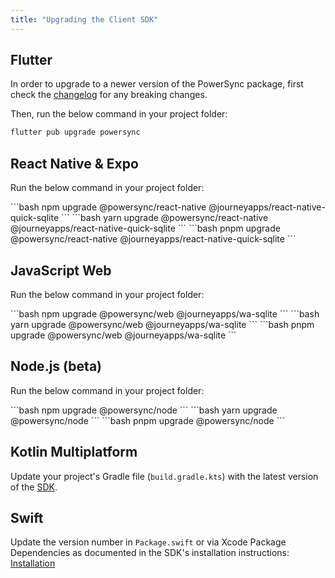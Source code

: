 ```yaml
---
title: "Upgrading the Client SDK"
---
```


## <Icon icon="flutter" iconType="solid" size={32}/> Flutter

In order to upgrade to a newer version of the PowerSync package, first check the [changelog](https://pub.dev/packages/powersync/changelog) for any breaking changes.

Then, run the below command in your project folder:

```bash
flutter pub upgrade powersync
```

## <Icon icon="react" iconType="solid" size={32}/> React Native & Expo

Run the below command in your project folder:

<Tabs>
  <Tab title="npm">
```bash
npm upgrade @powersync/react-native @journeyapps/react-native-quick-sqlite
```
  </Tab>
  <Tab title="yarn">
```bash
yarn upgrade @powersync/react-native @journeyapps/react-native-quick-sqlite
```
  </Tab>
  <Tab title="pnpm">
```bash
pnpm upgrade @powersync/react-native @journeyapps/react-native-quick-sqlite
```
  </Tab>
</Tabs>


## <Icon icon="js" iconType="solid" size={32}/> JavaScript Web

Run the below command in your project folder:

<Tabs>
  <Tab title="npm">
```bash
npm upgrade @powersync/web @journeyapps/wa-sqlite
```
  </Tab>
  <Tab title="yarn">
```bash
yarn upgrade @powersync/web @journeyapps/wa-sqlite
```
  </Tab>
  <Tab title="pnpm">
```bash
pnpm upgrade @powersync/web @journeyapps/wa-sqlite
```
  </Tab>
</Tabs>

## <Icon icon="js" iconType="solid" size={32}/> Node.js (beta)

Run the below command in your project folder:

<Tabs>
<Tab title="npm">
    ```bash
    npm upgrade @powersync/node
    ```
</Tab>
<Tab title="yarn">
    ```bash
    yarn upgrade @powersync/node
    ```
</Tab>
<Tab title="pnpm">
    ```bash
    pnpm upgrade @powersync/node
    ```
</Tab>
</Tabs>

## <Icon icon="code" iconType="solid" size={32}/> Kotlin Multiplatform

Update your project's Gradle file (`build.gradle.kts`) with the latest version of the [SDK](https://central.sonatype.com/artifact/com.powersync/core).

## <Icon icon="swift" iconType="solid" size={32}/> Swift

Update the version number in `Package.swift` or via Xcode Package Dependencies as documented in the SDK's installation instructions: [Installation](/client-sdk-references/swift#installation)
